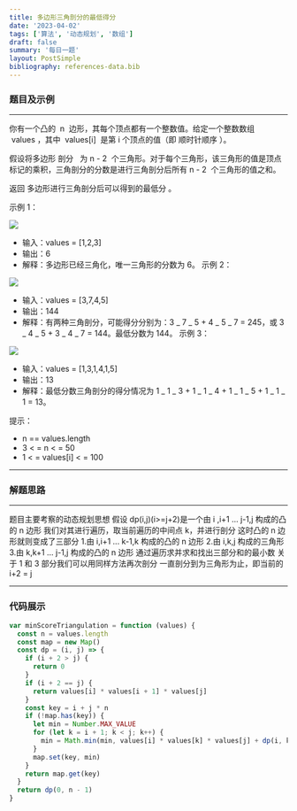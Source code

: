 ```yaml
---
title: 多边形三角剖分的最低得分
date: '2023-04-02'
tags: ['算法', '动态规划', '数组']
draft: false
summary: '每日一题'
layout: PostSimple
bibliography: references-data.bib
---
```


### 题目及示例

---

你有一个凸的  n  边形，其每个顶点都有一个整数值。给定一个整数数组  values ，其中  values[i]  是第 i 个顶点的值（即 顺时针顺序 ）。

假设将多边形 剖分   为 n - 2  个三角形。对于每个三角形，该三角形的值是顶点标记的乘积，三角剖分的分数是进行三角剖分后所有 n - 2  个三角形的值之和。

返回 多边形进行三角剖分后可以得到的最低分 。



示例 1：

![](https://assets.leetcode.com/uploads/2021/02/25/shape1.jpg)

- 输入：values = [1,2,3]
- 输出：6
- 解释：多边形已经三角化，唯一三角形的分数为 6。
  示例 2：

![](https://assets.leetcode.com/uploads/2021/02/25/shape2.jpg)

- 输入：values = [3,7,4,5]
- 输出：144
- 解释：有两种三角剖分，可能得分分别为：3 _ 7 _ 5 + 4 _ 5 _ 7 = 245，或 3 _ 4 _ 5 + 3 _ 4 _ 7 = 144。最低分数为 144。
  示例 3：

![](https://assets.leetcode.com/uploads/2021/02/25/shape3.jpg)

- 输入：values = [1,3,1,4,1,5]
- 输出：13
- 解释：最低分数三角剖分的得分情况为 1 _ 1 _ 3 + 1 _ 1 _ 4 + 1 _ 1 _ 5 + 1 _ 1 _ 1 = 13。

提示：

- n == values.length
- 3 < = n < = 50
- 1 < = values[i] < = 100

---

### 解题思路

---

题目主要考察的动态规划思想
假设 dp(i,j)(i>=j+2)是一个由 i ,i+1 ... j-1,j 构成的凸的 n 边形
我们对其进行遍历，取当前遍历的中间点 k，并进行剖分
这时凸的 n 边形就则变成了三部分 1.由 i,i+1 ... k-1,k 构成的凸的 n 边形 2.由 i,k,j 构成的三角形 3.由 k,k+1 ... j-1,j 构成的凸的 n 边形
通过遍历求并求和找出三部分和的最小数
关于 1 和 3 部分我们可以用同样方法再次剖分
一直剖分到为三角形为止，即当前的 i+2 = j

---

### 代码展示

```js
var minScoreTriangulation = function (values) {
  const n = values.length
  const map = new Map()
  const dp = (i, j) => {
    if (i + 2 > j) {
      return 0
    }
    if (i + 2 == j) {
      return values[i] * values[i + 1] * values[j]
    }
    const key = i + j * n
    if (!map.has(key)) {
      let min = Number.MAX_VALUE
      for (let k = i + 1; k < j; k++) {
        min = Math.min(min, values[i] * values[k] * values[j] + dp(i, k) + dp(k, j))
      }
      map.set(key, min)
    }
    return map.get(key)
  }
  return dp(0, n - 1)
}
```

